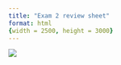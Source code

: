 ```yaml
---
title: "Exam 2 review sheet"
format: html
{width = 2500, height = 3000}
---
```

 
 
![](Exam_2_cheat_sheet.pdf, {width = 2500, height = 3000}) 
